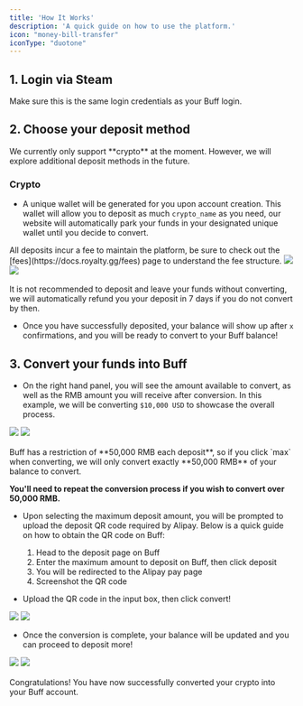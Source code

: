 ```yaml
---
title: 'How It Works'
description: 'A quick guide on how to use the platform.'
icon: "money-bill-transfer"
iconType: "duotone"
---
```


## **1.** Login via Steam
<Info>
Make sure this is the same login credentials as your Buff login.
</Info>

## **2.** Choose your deposit method
<Info>
We currently only support **crypto** at the moment. However, we will explore additional deposit methods in the future. 
</Info>

### **Crypto**
- A unique wallet will be generated for you upon account creation. This wallet will allow you to deposit as much `crypto_name` as you need, our website will automatically park your funds in your designated unique wallet until you decide to convert. 

<Info>
All deposits incur a fee to maintain the platform, be sure to check out the [fees](https://docs.royalty.gg/fees) page to understand the fee structure.
</Info>

<Frame>
  <img className="block dark:hidden rounded-md" src="/images/howitworks1-dark.png" />
  <img className="hidden dark:block rounded-md" src="/images/howitworks1-dark.png" />
</Frame>
<br></br>
<Warning>
It is not recommended to deposit and leave your funds without converting, we will automatically refund you your deposit in 7 days if you do not convert by then.
</Warning>

- Once you have successfully deposited, your balance will show up after `x` confirmations, and you will be ready to convert to your Buff balance!

## **3.** Convert your funds into Buff

- On the right hand panel, you will see the amount available to convert, as well as the RMB amount you will receive after conversion. In this example, we will be converting `$10,000 USD` to showcase the overall process.

<Frame>
  <img className="block dark:hidden rounded-md" src="/images/howitworks2.png" />
  <img className="hidden dark:block rounded-md" src="/images/howitworks2.png" />
</Frame>
<br></br>

<Tip>
Buff has a restriction of **50,000 RMB each deposit**, so if you click `max` when converting, we will only convert exactly **50,000 RMB** of your balance to convert.

**You'll need to repeat the conversion process if you wish to convert over 50,000 RMB.**
</Tip>

- Upon selecting the maximum deposit amount, you will be prompted to upload the deposit QR code required by Alipay. Below is a quick guide on how to obtain the QR code on Buff:
    1. Head to the deposit page on Buff
    2. Enter the maximum amount to deposit on Buff, then click deposit
    3. You will be redirected to the Alipay pay page
    4. Screenshot the QR code

- Upload the QR code in the input box, then click convert!

<Frame>
  <img className="block dark:hidden rounded-md" src="/images/howitworks3.png" />
  <img className="hidden dark:block rounded-md" src="/images/howitworks3.png" />
</Frame>

- Once the conversion is complete, your balance will be updated and you can proceed to deposit more!

<Frame>
  <img className="block dark:hidden rounded-md" src="/images/howitworks4.png" />
  <img className="hidden dark:block rounded-md" src="/images/howitworks4.png" />
</Frame>
<br></br>

<Check>
Congratulations! You have now successfully converted your crypto into your Buff account.
</Check>

